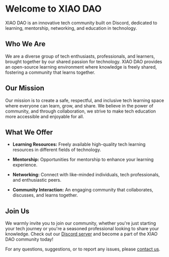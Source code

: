 # Welcome to XIAO DAO

XIAO DAO is an innovative tech community built on Discord, dedicated to learning, mentorship, networking, and education in technology. 

## Who We Are

We are a diverse group of tech enthusiasts, professionals, and learners, brought together by our shared passion for technology. XIAO DAO provides an open-source learning environment where knowledge is freely shared, fostering a community that learns together.

## Our Mission

Our mission is to create a safe, respectful, and inclusive tech learning space where everyone can learn, grow, and share. We believe in the power of community, and through collaboration, we strive to make tech education more accessible and enjoyable for all.

## What We Offer

* **Learning Resources:** Freely available high-quality tech learning resources in different fields of technology.

* **Mentorship:** Opportunities for mentorship to enhance your learning experience.

* **Networking:** Connect with like-minded individuals, tech professionals, and enthusiastic peers.

* **Community Interaction:** An engaging community that collaborates, discusses, and learns together.

## Join Us

We warmly invite you to join our community, whether you're just starting your tech journey or you're a seasoned professional looking to share your knowledge. Check out our [Discord server](https://discord.gg/HgMH9xJM) and become a part of the XIAO DAO community today!

For any questions, suggestions, or to report any issues, please [contact us](https://discord.gg/HgMH9xJM).
